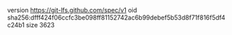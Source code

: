 version https://git-lfs.github.com/spec/v1
oid sha256:dfff424f06ccfc3be098ff81152742ac6b99debef5b53d8f71f816f5df4c24b1
size 3623

